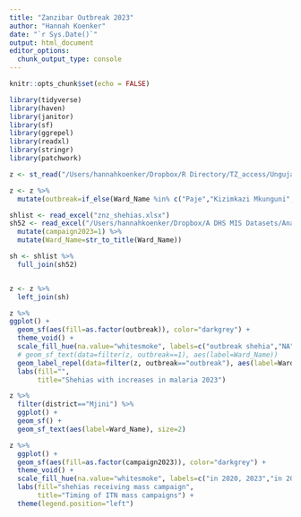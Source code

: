 ```yaml
---
title: "Zanzibar Outbreak 2023"
author: "Hannah Koenker"
date: "`r Sys.Date()`"
output: html_document
editor_options: 
  chunk_output_type: console
---
```

```r
knitr::opts_chunk$set(echo = FALSE)

library(tidyverse)
library(haven)
library(janitor)
library(sf)
library(ggrepel)
library(readxl)
library(stringr)
library(patchwork)
```



```r
z <- st_read("/Users/hannahkoenker/Dropbox/R Directory/TZ_access/Unguja_Shehia_Corrected_Update", quiet=TRUE)

z <- z %>% 
  mutate(outbreak=if_else(Ward_Name %in% c("Paje","Kizimkazi Mkunguni", "Kivunge", "Daraja Bovu", "Kwamtipura", "Tomondo", "Chumbuni", "Fuoni Kibondeni", "Mbweni", "Chukwani"), "outbreak", NA_character_))

shlist <- read_excel("znz_shehias.xlsx")
sh52 <- read_excel("/Users/hannahkoenker/Dropbox/A DHS MIS Datasets/Analysis/TVCA/Access Estimates/data/ZNZ Final LLIN quantification for 2020 mini Mass distribution.xlsx", sheet="Sheet1") %>% 
  mutate(campaign2023=1) %>% 
  mutate(Ward_Name=str_to_title(Ward_Name))

sh <- shlist %>% 
  full_join(sh52)


z <- z %>% 
  left_join(sh)
```


```r
z %>% 
ggplot() +
  geom_sf(aes(fill=as.factor(outbreak)), color="darkgrey") +
  theme_void() +
  scale_fill_hue(na.value="whitesmoke", labels=c("outbreak shehia","NA")) +
  # geom_sf_text(data=filter(z, outbreak==1), aes(label=Ward_Name))
  geom_label_repel(data=filter(z, outbreak=="outbreak"), aes(label=Ward_Name, geometry=geometry), seed=2, fill="whitesmoke", label.padding=0, label.size = NA, color="black", stat="sf_coordinates", force=15, box.padding=.75) +
  labs(fill="",
       title="Shehias with increases in malaria 2023")
```


```r


z %>% 
  filter(district=="Mjini") %>% 
  ggplot() +
  geom_sf() +
  geom_sf_text(aes(label=Ward_Name), size=2)
```

```r
z %>% 
  ggplot() +
  geom_sf(aes(fill=as.factor(campaign2023)), color="darkgrey") +
  theme_void() +
  scale_fill_hue(na.value="whitesmoke", labels=c("in 2020, 2023","in 2021, 2024")) + #, na.translate = FALSE
  labs(fill="shehias receiving mass campaign",
       title="Timing of ITN mass campaigns") +
  theme(legend.position="left")
```



